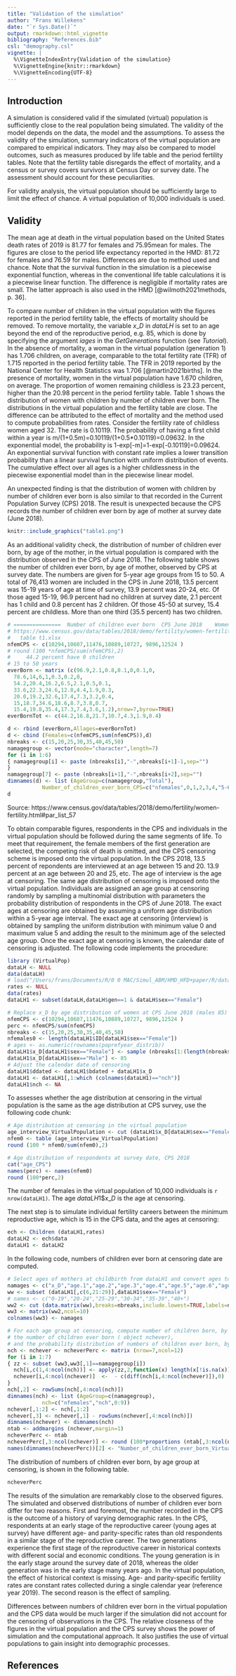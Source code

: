 ```yaml
---
title: "Validation of the simulation"
author: "Frans Willekens"
date: "`r Sys.Date()`"
output: rmarkdown::html_vignette
bibliography: "References.bib"
csl: "demography.csl"
vignette: |
  %\VignetteIndexEntry{Validation of the simulation} 
  %\VignetteEngine{knitr::rmarkdown} 
  %\VignetteEncoding{UTF-8}
---
```

## Introduction

A simulation is considered valid if the simulated (virtual) population is sufficiently close to the real population being simulated. The validity of the model depends on the data, the model and the assumptions. To assess the validity of the simulation, summary indicators of the virtual population are compared to empirical indicators. They may also be compared to model outcomes, such as measures produced by life table and the period fertility tables. Note that the fertility table disregards the effect of mortality, and a census or survey covers survivors at Census Day or survey date. The assessment should account for these peculiarities. 

For validity analysis, the virtual population should be sufficiently large to limit the effect of chance. A virtual population of 10,000 individuals is used.  

## Validity

The mean age at death in the virtual population based on the United States death rates of 2019 is 81.77 for females and 75.95mean for males. The figures are close to the period life expectancy reported in the HMD: 81.72 for females and 76.59 for males. Differences are due to method used and chance. Note that the survival function in the simulation is a piecewise exponential function, whereas in the conventional life table calculations it is a piecewise linear function. The difference is negligible if mortality rates are small. The latter approach is also used in the HMD [@wilmoth2021methods, p. 36].

To compare number of children in the virtual population with the figures reported in the period fertility table, the effects of mortality should be removed. To remove mortality, the variable $x\_D$ in $dataLH$ is set to an age beyond the end of the reproductive period, e.g. 85, which is done by specifying the argument $iages$ in the $GetGenerations$ function (see $Tutorial$). In the absence of mortality, a woman in the virtual population (generation 1) has 1.706 children, on average, comparable to the total fertility rate (TFR) of 1.715 reported in the period fertility table. The TFR in 2019 reported by the National Center for Health Statistics was 1.706 [@martin2021births]. In the presence of mortality, women in the virtual population have 1.670 children, on average. The proportion of women remaining childless is 23.23 percent, higher than the 20.98 percent in the period fertility table. Table 1 shows the distribution of women with children by number of children ever born. The distributions in the virtual population and the fertility table are close. The difference can be attributed to the effect of mortality and the method used to compute probabilities from rates. Consider the fertility rate of childless women aged 32. The rate is 0.10119. The probability of having a first child within a year is m/(1+0.5m)=0.10119/(1+0.5*0.10119)=0.09632. In the exponential model, the probability is 1-exp[-m]=1-exp[-0.10119]=0.09624. An exponential survival function with constant rate implies a lower transition probability than a linear survival function with uniform distribution of events. The cumulative effect over all ages is a higher childlessness in the piecewise exponential model than in the piecewise linear model. 

An unexpected finding is that the distribution of women with children by number of children ever born is also similar to that recorded in the Current Population Survey (CPS) 2018. The result is unexpected because the CPS records the number of children ever born by age of mother at survey date (June 2018). 


```r
knitr::include_graphics("table1.png")
```

As an additional validity check, the distribution of number of children ever born, by age of the mother, in the virtual population is compared with the distribution observed in the CPS of June 2018. The following table shows the number of children ever born, by age of mother, observed by CPS at survey date. The numbers are given for 5-year age groups from 15 to 50. A total of 76,413 women are included in the CPS in June 2018, 13.5 percent was 15-19 years of age at time of survey, 13.9 percent was 20-24, etc. Of those aged 15-19, 96.9 percent had no children at survey date, 2.1 percent has 1 child and 0.8 percent has 2 children. Of those 45-50 at survey, 15.4 percent are childless. More than one third (35.5 percent) has two children.  

```r
# ===============  Number of children ever born  CPS June 2018    Women, by age   =================
# https://www.census.gov/data/tables/2018/demo/fertility/women-fertility.html#par_list_57
#   table t1.xlsx
nfemCPS <- c(10294,10607,11476,10889,10727, 9896,12524 )
# round (100 *nfemCPS/sum(nfemCPS),2)
#     44.2 percent have 0 children
# 15 to 50 years 
everBorn <- matrix (c(96.9,2.1,0.8,0.1,0,0.1,0,
  78.6,14,6,1,0.3,0.2,0,
  54.2,20.4,16.2,6.5,2.1,0.5,0.1,
  33.6,22.3,24.6,12.8,4.4,1.9,0.3,
  20.0,19.2,32.6,17.4,7.3,3.2,0.4,
  15,18.7,34.6,18.6,8.7,3.8,0.7,
  15.4,19.8,35.4,17.3,7.4,3.6,1.2),nrow=7,byrow=TRUE)
everBornTot <- c(44.2,16.8,21.7,10.7,4.3,1.9,0.4)

d <- rbind (everBorn,Allages=everBornTot)
d <- cbind (Females=c(nfemCPS,sum(nfemCPS)),d)
nbreaks <- c(15,20,25,30,35,40,45,50)
namagegroup <- vector(mode="character",length=7)
for (i in 1:6)
{ namagegroup[i] <- paste (nbreaks[i],"-",nbreaks[i+1]-1,sep="")
}
namagegroup[7] <- paste (nbreaks[i+1],"-",nbreaks[i+2],sep="")
dimnames(d) <- list (AgeGroup=c(namagegroup,"Total"),
           Number_of_children_ever_born_CPS=c("nfemales",0,1,2,3,4,"5-6","7-8"))
d
```
Source: https://www.census.gov/data/tables/2018/demo/fertility/women-fertility.html#par_list_57

To obtain comparable figures, respondents in the CPS and individuals in the virtual population should be followed during the same segments of life. To meet that requirement, the female members of the first generation are selected, the competing risk of death is omitted, and the CPS censoring scheme is imposed onto the virtual population. In the CPS 2018, 13.5 percent of repondents are interviewed at an age between 15 and 20. 13.9 percent at an age between 20 and 25, etc. The age of interview is the age at censoring. The same age distribution of censoring is imposed onto the virtual population. Individuals are assigned an age group at censoring randomly by sampling a multinomial distribution with parameters the probability distribution of respondents in the CPS of June 2018. The exact ages at censoring are obtained by assuming a uniform age distribution within a 5-year age interval. The exact age at censoring (interview) is obtained by sampling the uniform distribution with minimum value 0 and maximum value 5 and adding the result to the minimum age of the selected age group. Once the exact age at censoring is known, the calendar date of censoring is adjusted. The following code implements the procedure: 

```r
library (VirtualPop)
dataLH <- NULL
data(dataLH)
# load("/Users/frans/Documents/R/0 0 MAC/Simul_ABM/HMD_HFD+paper/R/dataUSA2019.RData") # !!!!!!!!!!!!!!
rates <- NULL
data(rates)
dataLH1 <- subset(dataLH,dataLH$gen==1 & dataLH$sex=="Female")

# Replace x_D by age distribution of women at CPS June 2018 (males 85)
nfemCPS <- c(10294,10607,11476,10889,10727, 9896,12524 )
perc <- nfemCPS/sum(nfemCPS)
nbreaks <- c(15,20,25,30,35,40,45,50)
nfemales0 <- length(dataLH1$ID[dataLH1$sex=="Female"])
# ages <- as.numeric(rownames(poprefyear_distrib))
dataLH1$x_D[dataLH1$sex=="Female"] <- sample (nbreaks[1:(length(nbreaks)-1)],nfemales0,prob=perc,replace=TRUE) + runif(nfemales0,min=0,max=5)
dataLH1$x_D[dataLH1$sex=="Male"] <- 85
# Adjust the calendar date of censoring
dataLH1$ddated <- dataLH1$bdated + dataLH1$x_D
dataLH1 <- dataLH1[,1:which (colnames(dataLH1)=="nch")]
dataLH1$nch <- NA
```

To assesses whether the age distribution at censoring in the virtual population is the same as the age distribution at CPS survey, use the following code chunk:

```r
# Age distribution at censoring in the virtual population
age_interview_VirtualPopulation <- cut (dataLH1$x_D[dataLH$sex=="Female"],breaks=nbreaks,include.lowest=TRUE,labels=namagegroup)
nfem0 <- table (age_interview_VirtualPopulation)
round (100 * nfem0/sum(nfem0),2)
```
```r
# Age distribution of respondents at survey date, CPS 2018
cat("age_CPS")
names(perc) <- names(nfem0)
round (100*perc,2)
```

The number of females in the virtual population of 10,000 individuals is `r nrow(dataLH1)`. The age $dataLH1\$x\_D$ is the age at censoring. 

The next step is to simulate individual fertility careers between the minimum reproductive age, which is 15 in the CPS data, and the ages at censoring:

```r
ech <- Children (dataLH1,rates)
dataLH2 <- ech$data
dataLH1 <- dataLH2
```

In the following code, numbers of children ever born at censoring date are computed.

```r
# Select ages of mothers at childbirth from dataLH1 and convert ages to age groups
namages <- c("x_D","age.1","age.2","age.3","age.4","age.5","age.6","age.7","age.8","age.9")
ww <- subset (dataLH1[,c(6,21:29)],dataLH1$sex=="Female")
# names <- c("0-19","20-24","25-29","30-34","35-39","40+")
ww2 <- cut (data.matrix(ww),breaks=nbreaks,include.lowest=TRUE,labels=namagegroup)
ww3 <- matrix(ww2,ncol=10)
colnames(ww3) <- namages

# For each age group at censoring, compute number of children born, by birth order (object nch),
# the number of children ever born ( object nchever),
# and the probability distribution of numbers of children ever born, by age group at censoring (vaiable ncheverPerc)
nch <- nchever <- ncheverPerc <- matrix (nrow=7,ncol=12)
for (i in 1:7)
{ zz <- subset (ww3,ww3[,1]==namagegroup[i])
  nch[i,c(1,4:ncol(nch))] <- apply(zz,2,function(x) length(x[!is.na(x)]))
  nchever[i,4:ncol(nchever)]  <-  - c(diff(nch[i,4:ncol(nchever)]),0)                                                  
}    
nch[,2] <- rowSums(nch[,4:ncol(nch)])
dimnames(nch) <- list (AgeGroup=c(namagegroup),
           nch=c("nfemales","nch",0:9))
nchever[,1:2] <- nch[,1:2]
nchever[,3] <- nchever[,1] - rowSums(nchever[,4:ncol(nch)])
dimnames(nchever) <- dimnames(nch)
ntab <- addmargins (nchever,margin=1)
ncheverPerc <- ntab
ncheverPerc[,3:ncol(nchever)] <- round (100*proportions (ntab[,3:ncol(nchever)],margin=1),1)
names(dimnames(ncheverPerc))[2] <- "Number_of_children_ever_born_VirtualPopulation"
```

The distribution of numbers of children ever born, by age group at censoring, is shown in the following table.
```r
ncheverPerc
```
The results of the simulation are remarkably close to the observed figures. The simulated and observed distributions of number of children ever born differ for two reasons. First and foremost, the number recorded in the CPS is the outcome of a history of varying demographic rates. In the CPS, respondents at an early stage of the reproductive career (young ages at survey) have different age- and parity-specific rates than old respondents in a similar stage of the reproductive career. The two generations experience the first stage of the reproductive career in historical contexts with different social and economic conditions. The young generation is in the early stage around the survey date of 2018, whereas the older generation was in the early stage many years ago. In the virtual population, the effect of historical context is missing. Age- and parity-specific fertility rates are constant rates collected during a single calendar year (reference year 2019). The second reason is the effect of sampling. 

Differences between numbers of children ever born in the virtual population and the CPS data would be much larger if the simulation did not account for the censoring of observations in the CPS. The relative closeness of the figures in the virtual population and the CPS survey shows the power of simulation and the computational approach. It also justifies the use of virtual populations to gain insight into demographic processes.

## References



